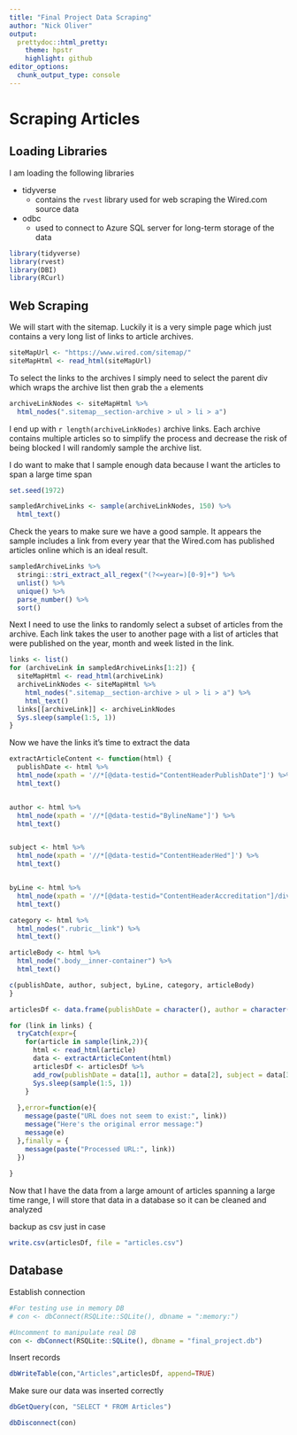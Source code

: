 ```yaml
---
title: "Final Project Data Scraping"
author: "Nick Oliver"
output:
  prettydoc::html_pretty:
    theme: hpstr
    highlight: github
editor_options: 
  chunk_output_type: console
---
```


# Scraping Articles

## Loading Libraries

I am loading the following libraries

  - tidyverse
    - contains the `rvest` library used for web scraping the Wired.com source data
  - odbc
    - used to connect to Azure SQL server for long-term storage of the data

```r
library(tidyverse)
library(rvest)
library(DBI)
library(RCurl)
```

## Web Scraping

We will start with the sitemap. Luckily it is a very simple page which just contains a very long list of links to article archives.
```r
siteMapUrl <- "https://www.wired.com/sitemap/"
siteMapHtml <- read_html(siteMapUrl)
```

To select the links to the archives I simply need to select the parent div which wraps the archive list then grab the `a` elements
```r
archiveLinkNodes <- siteMapHtml %>%
  html_nodes(".sitemap__section-archive > ul > li > a")
```

I end up with `r length(archiveLinkNodes)` archive links. Each archive contains multiple articles so to simplify the process and decrease the risk of being blocked I will randomly sample the archive list. 

I do want to make that I sample enough data because I want the articles to span a large  time span
```r
set.seed(1972)

sampledArchiveLinks <- sample(archiveLinkNodes, 150) %>%
  html_text()
```

Check the years to make sure we have a good sample. It appears the sample includes a link from every year that the Wired.com has published articles online which is an ideal result.
```r
sampledArchiveLinks %>%
  stringi::stri_extract_all_regex("(?<=year=)[0-9]+") %>%
  unlist() %>%
  unique() %>%
  parse_number() %>%
  sort()
```

Next I need to use the links to randomly select a subset of articles from the archive. Each link takes the user to another page with a list of articles that were published on the year, month and week listed in the link.

```r
links <- list()
for (archiveLink in sampledArchiveLinks[1:2]) {
  siteMapHtml <- read_html(archiveLink)
  archiveLinkNodes <- siteMapHtml %>% 
    html_nodes(".sitemap__section-archive > ul > li > a") %>%
    html_text()
  links[[archiveLink]] <- archiveLinkNodes
  Sys.sleep(sample(1:5, 1))
}
```

Now we have the links it's time to extract the data

```r
extractArticleContent <- function(html) {
  publishDate <- html %>%
  html_node(xpath = '//*[@data-testid="ContentHeaderPublishDate"]') %>% 
  html_text()


author <- html %>%
  html_node(xpath = '//*[@data-testid="BylineName"]') %>% 
  html_text()


subject <- html %>%
  html_node(xpath = '//*[@data-testid="ContentHeaderHed"]') %>% 
  html_text()


byLine <- html %>%
  html_node(xpath = '//*[@data-testid="ContentHeaderAccreditation"]/div') %>% 
  html_text()

category <- html %>% 
  html_nodes(".rubric__link") %>%
  html_text()

articleBody <- html %>% 
  html_node(".body__inner-container") %>% 
  html_text()

c(publishDate, author, subject, byLine, category, articleBody)
}
```

```r
articlesDf <- data.frame(publishDate = character(), author = character(), subject = character(), byLine = character(), category = character(), body = character(), sourceUrl = character(), retrievedAt = character())
```

```r
for (link in links) {
  tryCatch(expr={
    for(article in sample(link,2)){
      html <- read_html(article)
      data <- extractArticleContent(html)
      articlesDf <- articlesDf %>% 
      add_row(publishDate = data[1], author = data[2], subject = data[3], byLine = data[4], category = data[5], body = data[6], sourceUrl = article, retrievedAt =format(Sys.time(), "%Y-%m-%d %H:%M:%S %Z"))
      Sys.sleep(sample(1:5, 1))
    }
    
  },error=function(e){
    message(paste("URL does not seem to exist:", link))
    message("Here's the original error message:")
    message(e)
  },finally = {
    message(paste("Processed URL:", link))
  })
  
}
```

Now that I have the data from a large amount of articles spanning a large time range, I will store that data in a database so it can be cleaned and analyzed

backup as csv just in case
```r
write.csv(articlesDf, file = "articles.csv")
```


## Database

Establish connection
```r

#For testing use in memory DB
# con <- dbConnect(RSQLite::SQLite(), dbname = ":memory:")

#Uncomment to manipulate real DB
con <- dbConnect(RSQLite::SQLite(), dbname = "final_project.db")
```

Insert records
```r
dbWriteTable(con,"Articles",articlesDf, append=TRUE)
```

Make sure our data was inserted correctly
```r
dbGetQuery(con, "SELECT * FROM Articles")
```

```r
dbDisconnect(con)
```

